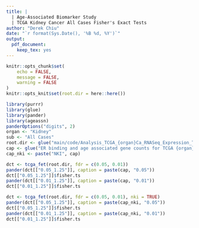 ```yaml
---
title: |
  | Age-Associated Biomarker Study
  | TCGA Kidney Cancer All Cases Fisher's Exact Tests
author: "Derek Chiu"
date: "`r format(Sys.Date(), '%B %d, %Y')`"
output: 
  pdf_document:
    keep_tex: yes
---
```


```r
knitr::opts_chunk$set(
	echo = FALSE,
	message = FALSE,
	warning = FALSE
)
knitr::opts_knit$set(root.dir = here::here())
```

```r
library(purrr)
library(glue)
library(pander)
library(ageassn)
panderOptions("digits", 2)
organ <- "Kidney"
sub <- "All Cases"
root.dir <- glue("main/code/Analysis_TCGA_{organ}Ca_RNASeq_Expression_Trends/{gsub(' ', '', sub)}/tables/")
cap <- glue("ER binding and age associated gene counts for TCGA {organ} cancer data, {sub}, FDR")
cap_nki <- paste("NKI", cap)
```

```r
dct <- tcga_fet(root.dir, fdr = c(0.05, 0.01))
pander(dct[["0.05_1.25"]], caption = paste(cap, "0.05"))
dct[["0.05_1.25"]]$fisher.ts
pander(dct[["0.01_1.25"]], caption = paste(cap, "0.01"))
dct[["0.01_1.25"]]$fisher.ts
```

```r
dct <- tcga_fet(root.dir, fdr = c(0.05, 0.01), nki = TRUE)
pander(dct[["0.05_1.25"]], caption = paste(cap_nki, "0.05"))
dct[["0.05_1.25"]]$fisher.ts
pander(dct[["0.01_1.25"]], caption = paste(cap_nki, "0.01"))
dct[["0.01_1.25"]]$fisher.ts
```
